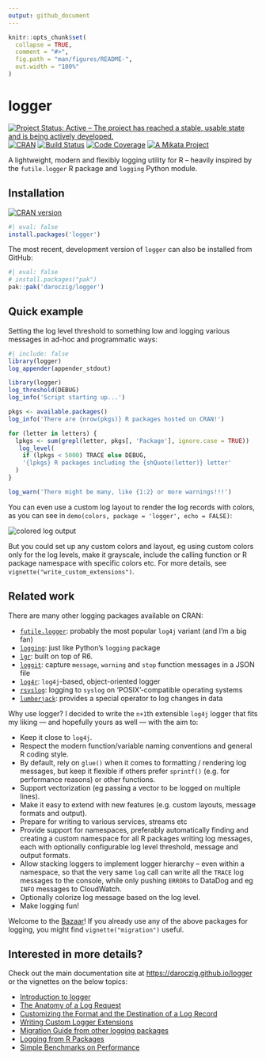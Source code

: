```yaml
---
output: github_document
---
```


<!-- README.md is generated from README.Rmd. Please edit that file -->

```r
knitr::opts_chunk$set(
  collapse = TRUE,
  comment = "#>",
  fig.path = "man/figures/README-",
  out.width = "100%"
)
```

# logger

<!-- badges: start -->
[![Project Status: Active – The project has reached a stable, usable state and is being actively developed.](https://www.repostatus.org/badges/latest/active.svg)](https://www.repostatus.org/#active) [![CRAN](https://www.r-pkg.org/badges/version/logger)](https://cran.r-project.org/package=logger) [![Build Status](https://github.com/daroczig/logger/workflows/R-CMD-check/badge.svg)](https://github.com/daroczig/logger/actions) [![Code Coverage](https://codecov.io/gh/daroczig/logger/branch/master/graph/badge.svg)](https://app.codecov.io/gh/daroczig/logger) [![A Mikata Project](https://mikata.dev/img/badge.svg)](https://mikata.dev)
<!-- badges: end -->

A lightweight, modern and flexibly logging utility for R -- heavily inspired by the `futile.logger` R package and `logging` Python module.

## Installation

[![CRAN version](https://www.r-pkg.org/badges/version-ago/logger)](https://cran.r-project.org/package=logger)

```r
#| eval: false
install.packages('logger')
```

The most recent, development version of `logger` can also be installed from GitHub:

```r
#| eval: false
# install.packages("pak")
pak::pak('daroczig/logger')
```

## Quick example

Setting the log level threshold to something low and logging various messages in ad-hoc and programmatic ways:

```r
#| include: false
library(logger)
log_appender(appender_stdout)
```

```r
library(logger)
log_threshold(DEBUG)
log_info('Script starting up...')

pkgs <- available.packages()
log_info('There are {nrow(pkgs)} R packages hosted on CRAN!')

for (letter in letters) {
  lpkgs <- sum(grepl(letter, pkgs[, 'Package'], ignore.case = TRUE))
   log_level(
    if (lpkgs < 5000) TRACE else DEBUG,
    '{lpkgs} R packages including the {shQuote(letter)} letter'
  )
}

log_warn('There might be many, like {1:2} or more warnings!!!')
```

You can even use a custom log layout to render the log records with colors, as you can see in `demo(colors, package = 'logger', echo = FALSE)`:

<img src="man/figures/colors.png" alt="colored log output">

But you could set up any custom colors and layout, eg using custom colors only for the log levels, make it grayscale, include the calling function or R package namespace with specific colors etc. For more details, see `vignette("write_custom_extensions")`.

## Related work

There are many other logging packages available on CRAN:

- [`futile.logger`](https://cran.r-project.org/package=futile.logger): probably the most popular `log4j` variant (and I'm a big fan)
- [`logging`](https://cran.r-project.org/package=logging): just like Python's `logging` package
- [`lgr`](https://cran.r-project.org/package=lgr): built on top of R6.
- [`loggit`](https://cran.r-project.org/package=loggit): capture `message`, `warning` and `stop` function messages in a JSON file
- [`log4r`](https://cran.r-project.org/package=log4r): `log4j`-based, object-oriented logger
- [`rsyslog`](https://cran.r-project.org/package=rsyslog): logging to `syslog` on 'POSIX'-compatible operating systems
- [`lumberjack`](https://cran.r-project.org/package=lumberjack): provides a special operator to log changes in data

Why use logger? I decided to write the `n+1`th extensible `log4j` logger that fits my liking --- and hopefully yours as well --- with the aim to:

- Keep it close to `log4j`.
- Respect the modern function/variable naming conventions and general R coding style.
- By default, rely on `glue()` when it comes to formatting / rendering log messages, but keep it flexible if others prefer `sprintf()` (e.g. for performance reasons) or other functions.
- Support vectorization (eg passing a vector to be logged on multiple lines).
- Make it easy to extend with new features (e.g. custom layouts, message formats and output).
- Prepare for writing to various services, streams etc
- Provide support for namespaces, preferably automatically finding and creating a custom namespace for all R packages writing log messages, each with optionally configurable log level threshold, message and output formats.
- Allow stacking loggers to implement logger hierarchy -- even within a namespace, so that the very same `log` call can write all the `TRACE` log messages to the console, while only pushing `ERROR`s to DataDog and eg `INFO` messages to CloudWatch.
- Optionally colorize log message based on the log level.
- Make logging fun!

Welcome to the [Bazaar](https://en.wikipedia.org/wiki/The_Cathedral_and_the_Bazaar)! If you already use any of the above packages for logging, you might find `vignette("migration")` useful.

::: .pkgdown-hide

## Interested in more details?

Check out the main documentation site at <https://daroczig.github.io/logger> or the vignettes on the below topics:

* [Introduction to logger](https://daroczig.github.io/logger/articles/Intro.html)
* [The Anatomy of a Log Request](https://daroczig.github.io/logger/articles/anatomy.html)
* [Customizing the Format and the Destination of a Log Record](https://daroczig.github.io/logger/articles/customize_logger.html)
* [Writing Custom Logger Extensions](https://daroczig.github.io/logger/articles/write_custom_extensions.html)
* [Migration Guide from other logging packages](https://daroczig.github.io/logger/articles/migration.html)
* [Logging from R Packages](https://daroczig.github.io/logger/articles/r_packages.html)
* [Simple Benchmarks on Performance](https://daroczig.github.io/logger/articles/performance.html)

:::
